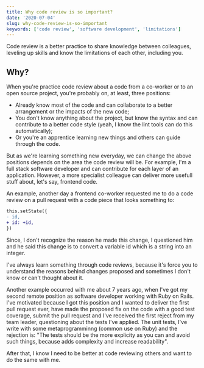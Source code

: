 ```yaml
---
title: Why code review is so important?
date: '2020-07-04'
slug: why-code-review-is-so-important
keywords: ['code review', 'software development', 'limitations']
---
```


Code review is a better practice to share knowledge between colleagues, leveling up skills and know
the limitations of each other, including you.

## Why?

When you're practice code review about a code from a co-worker or to an open source project, you're
probably on, at least, three positions:

- Already know most of the code and can collaborate to a better arrangement or the impacts of the
  new code;
- You don't know anything about the project, but know the syntax and can contribute to a better code
  style (yeah, I know the lint tools can do this automatically);
- Or you're an apprentice learning new things and others can guide through the code.

But as we're learning something new everyday, we can change the above positions depends on the area
the code review will be. For example, I'm a full stack software developer and can contribute for
each layer of an application. However, a more specialist colleague can deliver more usefull stuff
about, let's say, frontend code.

An example, another day a frontend co-worker requested me to do a code review on a pull request with
a code piece that looks something to:

```diff
this.setState({
- id,
+ id: +id,
})
```

Since, I don't recognize the reason he made this change, I questioned him and he said this change is
to convert a variable id which is a string into an integer.

I've always learn something through code reviews, because it's force you to understand the reasons
behind changes proposed and sometimes I don't know or can't thought about it.

Another example occurred with me about 7 years ago, when I've got my second remote position as
software developer working with Ruby on Rails. I've motivated because I got this position and I
wanted to deliver the first pull request ever, have made the proposed fix on the code with a good
test coverage, submit the pull request and I've received the first reject from my team leader,
questioning about the tests I've applied. The unit tests, I've write with some metaprogramminng
(common use on Ruby) and the rejection is: "The tests should be the more explicity as you can and
avoid such things, because adds complexity and increase readability".

After that, I know I need to be better at code reviewing others and want to do the same with me.
